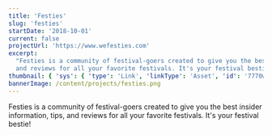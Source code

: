```yaml
---
title: 'Festies'
slug: 'festies'
startDate: '2018-10-01'
current: false
projectUrl: 'https://www.wefesties.com'
excerpt:
  "Festies is a community of festival-goers created to give you the best insider information, tips,
  and reviews for all your favorite festivals. It's your festival bestie!"
thumbnail: { 'sys': { 'type': 'Link', 'linkType': 'Asset', 'id': '7770wQpYpHQ7GfPl1yLM29' } }
bannerImage: /content/projects/festies.png
---
```


Festies is a community of festival-goers created to give you the best insider information, tips, and
reviews for all your favorite festivals. It's your festival bestie!
